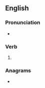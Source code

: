 ==English==

===Pronunciation===
* {{IPA|/leɪzd/|lang=en}}

===Verb===
{{head|en|verb form}}

# {{en-past of|laze}}

===Anagrams===
* {{anagrams|en|Zelda}}